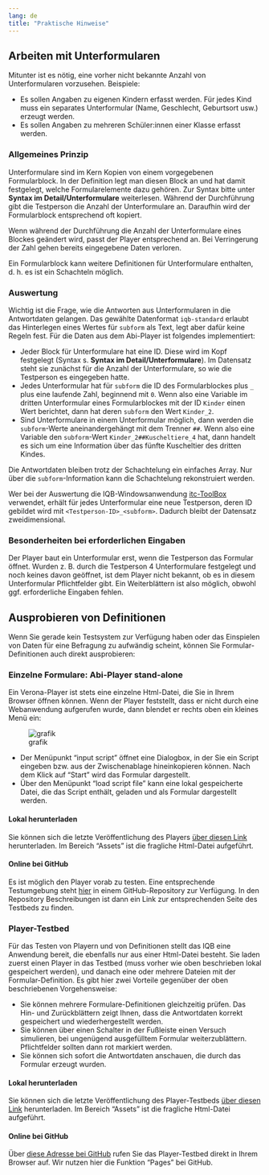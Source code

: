 ```yaml
---
lang: de
title: "Praktische Hinweise"
---
```


## Arbeiten mit Unterformularen

Mitunter ist es nötig, eine vorher nicht bekannte Anzahl von Unterformularen vorzusehen. Beispiele:

* Es sollen Angaben zu eigenen Kindern erfasst werden. Für jedes Kind muss ein separates Unterformular (Name, Geschlecht, Geburtsort usw.) erzeugt werden.
* Es sollen Angaben zu mehreren Schüler:innen einer Klasse erfasst werden.

### Allgemeines Prinzip

Unterformulare sind im Kern Kopien von einem vorgegebenen Formularblock. In der Definition legt man diesen Block an und hat damit festgelegt, welche Formularelemente dazu gehören. Zur Syntax bitte unter **Syntax im Detail/Unterformulare** weiterlesen. Während der Durchführung gibt die Testperson die Anzahl der Unterformulare an. Daraufhin wird der Formularblock entsprechend oft kopiert.

Wenn während der Durchführung die Anzahl der Unterformulare eines Blockes geändert wird, passt der Player entsprechend an. Bei Verringerung der Zahl gehen bereits eingegebene Daten verloren.

Ein Formularblock kann weitere Definitionen für Unterformulare enthalten, d. h. es ist ein Schachteln möglich.

### Auswertung

Wichtig ist die Frage, wie die Antworten aus Unterformularen in die Antwortdaten gelangen. Das gewählte Datenformat `iqb-standard` erlaubt das Hinterlegen eines Wertes für `subform` als Text, legt aber dafür keine Regeln fest. Für die Daten aus dem Abi-Player ist folgendes implementiert:

* Jeder Block für Unterformulare hat eine ID. Diese wird im Kopf festgelegt (Syntax s. **Syntax im Detail/Unterformulare**). Im Datensatz steht sie zunächst für die Anzahl der Unterformulare, so wie die Testperson es eingegeben hatte.
* Jedes Unterformular hat für `subform` die ID des Formularblockes plus `_` plus eine laufende Zahl, beginnend mit `0`. Wenn also eine Variable im dritten Unterformular eines Formularblockes mit der ID `Kinder` einen Wert berichtet, dann hat deren `subform` den Wert `Kinder_2`.
* Sind Unterformulare in einem Unterformular möglich, dann werden die `subform`-Werte aneinandergehängt mit dem Trenner `##`. Wenn also eine Variable den `subform`-Wert `Kinder_2##Kuscheltiere_4` hat, dann handelt es sich um eine Information über das fünfte Kuscheltier des dritten Kindes.

Die Antwortdaten bleiben trotz der Schachtelung ein einfaches Array. Nur über die `subform`-Information kann die Schachtelung rekonstruiert werden.

Wer bei der Auswertung die IQB-Windowsanwendung [itc-ToolBox](https://github.com/iqb-berlin/itc-toolbox#readme) verwendet, erhält für jedes Unterformular eine neue Testperson, deren ID gebildet wird mit `<Testperson-ID>_<subform>`. Dadurch bleibt der Datensatz zweidimensional.

### Besonderheiten bei erforderlichen Eingaben

Der Player baut ein Unterformular erst, wenn die Testperson das Formular öffnet. Wurden z. B. durch die Testperson 4 Unterformulare festgelegt und noch keines davon geöffnet, ist dem Player nicht bekannt, ob es in diesem Unterformular Pflichtfelder gibt. Ein Weiterblättern ist also möglich, obwohl ggf. erforderliche Eingaben fehlen.

## Ausprobieren von Definitionen

Wenn Sie gerade kein Testsystem zur Verfügung haben oder das Einspielen von Daten für eine Befragung zu aufwändig scheint, können Sie Formular-Definitionen auch direkt ausprobieren:

### Einzelne Formulare: Abi-Player stand-alone

Ein Verona-Player ist stets eine einzelne Html-Datei, die Sie in Ihrem Browser öffnen können. Wenn der Player feststellt, dass er nicht durch eine Webanwendung aufgerufen wurde, dann blendet er rechts oben ein kleines Menü ein:

![grafik](https://user-images.githubusercontent.com/35293259/210259641-3165b2d4-2caa-42cd-ae95-f72c49952590.png)

* Der Menüpunkt "input script" öffnet eine Dialogbox, in der Sie ein Script eingeben bzw. aus der Zwischenablage hineinkopieren können. Nach dem Klick auf "Start" wird das Formular dargestellt.
* Über den Menüpunkt "load script file" kann eine lokal gespeicherte Datei, die das Script enthält, geladen und als Formular dargestellt werden.

#### Lokal herunterladen 

Sie können sich die letzte Veröffentlichung des Players [über diesen Link](https://github.com/iqb-berlin/verona-player-abi/releases) herunterladen. Im Bereich "Assets" ist die fragliche Html-Datei aufgeführt.

#### Online bei GitHub

Es ist möglich den Player vorab zu testen. Eine entsprechende Testumgebung steht [hier](https://github.com/iqb-berlin/verona-player-testbed?tab=readme-ov-file) in einem GitHub-Repository zur Verfügung. In den Repository Beschreibungen ist dann ein Link zur entsprechenden Seite des Testbeds zu finden.

### Player-Testbed

Für das Testen von Playern und von Definitionen stellt das IQB eine Anwendung bereit, die ebenfalls nur aus einer Html-Datei besteht. Sie laden zuerst einen Player in das Testbed (muss vorher wie oben beschrieben lokal gespeichert werden), und danach eine oder mehrere Dateien mit der Formular-Definition. Es gibt hier zwei Vorteile gegenüber der oben beschriebenen Vorgehensweise:

* Sie können mehrere Formulare-Definitionen gleichzeitig prüfen. Das Hin- und Zurückblättern zeigt Ihnen, dass die Antwortdaten korrekt gespeichert und wiederhergestellt werden.
* Sie können über einen Schalter in der Fußleiste einen Versuch simulieren, bei ungenügend ausgefülltem Formular weiterzublättern. Pflichtfelder sollten dann rot markiert werden.
* Sie können sich sofort die Antwortdaten anschauen, die durch das Formular erzeugt wurden.

#### Lokal herunterladen 

Sie können sich die letzte Veröffentlichung des Player-Testbeds [über diesen Link](https://github.com/iqb-berlin/verona-player-testbed/releases) herunterladen. Im Bereich "Assets" ist die fragliche Html-Datei aufgeführt.

#### Online bei GitHub

Über [diese Adresse bei GitHub](https://iqb-berlin.github.io/verona-player-testbed/) rufen Sie das Player-Testbed direkt in Ihrem Browser auf. Wir nutzen hier die Funktion "Pages" bei GitHub.
